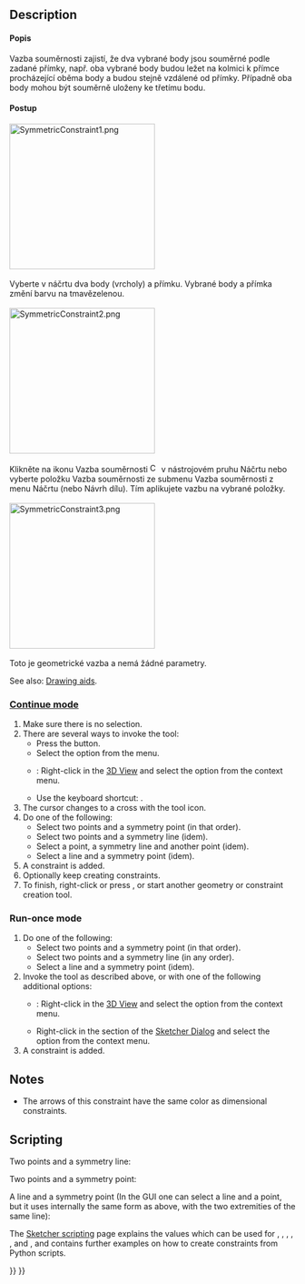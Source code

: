 <languages/>

{{Docnav
|[[Sketcher_ConstrainEqual|Equal Constraint]]
|[[Sketcher_ConstrainBlock|Block Constraint]]
|[[Sketcher_Workbench|Sketcher]]
|IconL=Sketcher_ConstrainEqual.svg
|IconR=Sketcher_ConstrainBlock.svg
|IconC=Workbench_Sketcher.svg
}}

<div class="mw-translate-fuzzy">
{{GuiCommand/cs
|Name=Constraint Symmetric
|Name/cs=Constraint Symmetric
|Workbenches=[[Sketcher Workbench/cs|Náčrt]], [[PartDesign Workbench/cs|Návrh dílu]]
|MenuLocation=Sketch → Sketcher constraints → Constrain symmetrical
|SeeAlso=[[Sketcher_ConstrainParallel/cs|Vazba rovnoběžnosti]]
}}
</div>

==Description== 

<div class="mw-translate-fuzzy">
====Popis====
Vazba souměrnosti zajistí, že dva vybrané body jsou souměrné podle zadané přímky, např. oba vybrané body budou ležet na kolmici k přímce procházející oběma body a budou stejně vzdálené od přímky. Případně oba body mohou být souměrně uloženy ke třetímu bodu.
</div>

<span id="Usage"></span>
<div class="mw-translate-fuzzy">
====Postup====
[[File:SymmetricConstraint1.png|256px]]<br /><br />
Vyberte v náčrtu dva body (vrcholy) a přímku. Vybrané body a přímka změní barvu na tmavězelenou.<br /><br />
[[File:SymmetricConstraint2.png|256px]]<br /><br />
Klikněte na ikonu Vazba souměrnosti [[File:Constraint_Symmetric.png|16px]] v nástrojovém pruhu Náčrtu nebo vyberte položku Vazba souměrnosti ze submenu Vazba souměrnosti z menu Náčrtu (nebo Návrh dílu).
Tím aplikujete vazbu na vybrané položky.<br /><br />
[[File:SymmetricConstraint3.png|256px]]<br /><br />
Toto je geometrické vazba a nemá žádné parametry.
</div>

See also: [[Sketcher_Workbench#Drawing_aids|Drawing aids]].

===[[Sketcher_Workbench#Continue_modes|Continue mode]]===

# Make sure there is no selection.
# There are several ways to invoke the tool:
#* Press the {{Button|[[Image:Sketcher_ConstrainSymmetric.svg|16px]] [[Sketcher_ConstrainSymmetric|Symmetric Constraint]]}} button.
#* Select the {{MenuCommand|Sketch → Constraints → [[Image:Sketcher_ConstrainSymmetric.svg|16px]] Symmetric Constraint}} option from the menu.
#* {{Version|1.0}}: Right-click in the [[3D_View|3D View]] and select the {{MenuCommand|Constrain → [[Image:Sketcher_ConstrainSymmetric.svg|16px]] Symmetric Constraint}} option from the context menu.
#* Use the keyboard shortcut: {{KEY|S}}.
# The cursor changes to a cross with the tool icon.
# Do one of the following:
#* Select two points and a symmetry point (in that order).
#* Select two points and a symmetry line (idem).
#* Select a point, a symmetry line and another point (idem).
#* Select a line and a symmetry point (idem).
# A constraint is added.
# Optionally keep creating constraints.
# To finish, right-click or press {{KEY|Esc}}, or start another geometry or constraint creation tool.

===Run-once mode===

# Do one of the following:
#* Select two points and a symmetry point (in that order).
#* Select two points and a symmetry line (in any order).
#* Select a line and a symmetry point (idem).
# Invoke the tool as described above, or with one of the following additional options:
#* {{Version|1.0}}: Right-click in the [[3D_View|3D View]] and select the {{MenuCommand|[[Image:Sketcher_ConstrainSymmetric.svg|16px]] Symmetric Constraint}} option from the context menu.
#* Right-click in the {{MenuCommand|Elements}} section of the [[Sketcher_Dialog|Sketcher Dialog]] and select the {{MenuCommand|[[Image:Sketcher_ConstrainSymmetric.svg|16px]] Symmetric Constraint}} option from the context menu.
# A constraint is added.

==Notes==

* The arrows of this constraint have the same color as dimensional constraints.

== Scripting ==

Two points and a symmetry line:

{{Code|code=Sketch.addConstraint(Sketcher.Constraint('Symmetric', Line1, PointOfLine1, Line2, PointOfLine2, SymmetryLine))}}

Two points and a symmetry point:

{{Code|code=Sketch.addConstraint(Sketcher.Constraint('Symmetric', Line1, PointOfLine1, Line2, PointOfLine2, LineS, PointOfLineS))}}

A line and a symmetry point (In the GUI one can select a line and a point, but it uses internally the same form as above, with the two extremities of the same line):

{{Code|code=Sketch.addConstraint(Sketcher.Constraint('Symmetric', Line, 1, Line, 2, LineS, PointOfLineS))}}

The [[Sketcher_scripting|Sketcher scripting]] page explains the values which can be used for {{incode|Line1}}, {{incode|Line2}}, {{incode|LineS}}, {{incode|Line}}, {{incode|PointOfLine1}}, {{incode|PointOfLine2}} and {{incode|PointOfLineS}}, and  contains further examples on how to create constraints from Python scripts.


{{Docnav
|[[Sketcher_ConstrainEqual|Equal Constraint]]
|[[Sketcher_ConstrainBlock|Block Constraint]]
|[[Sketcher_Workbench|Sketcher]]
|IconL=Sketcher_ConstrainEqual.svg
|IconR=Sketcher_ConstrainBlock.svg
|IconC=Workbench_Sketcher.svg
}}

{{Sketcher_Tools_navi{{#translation:}}}}
{{Userdocnavi{{#translation:}}}}